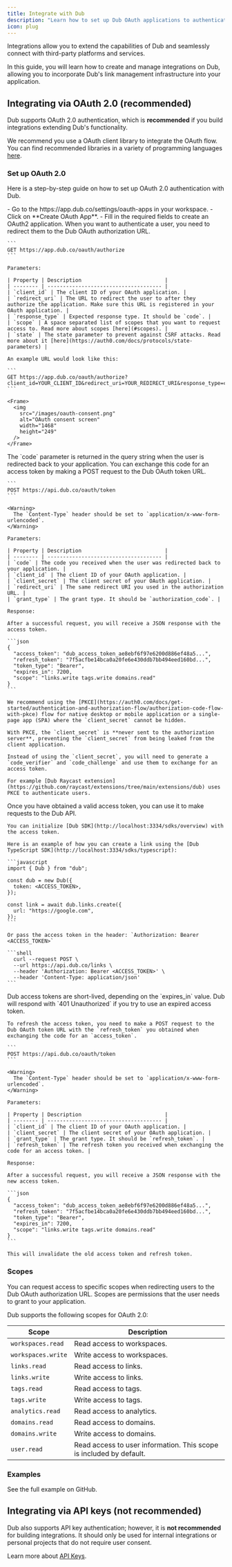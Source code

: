 ```yaml
---
title: Integrate with Dub
description: "Learn how to set up Dub OAuth applications to authenticate users with OAuth 2.0."
icon: plug
---
```


Integrations allow you to extend the capabilities of Dub and seamlessly connect with third-party platforms and services.

In this guide, you will learn how to create and manage integrations on Dub, allowing you to incorporate Dub's link management infrastructure into your application.

## Integrating via OAuth 2.0 (recommended)

Dub supports OAuth 2.0 authentication, which is **recommended** if you build integrations extending Dub's functionality.

We recommend you use a OAuth client library to integrate the OAuth flow. You can find recommended libraries in a variety of programming languages [here](https://oauth.net/code/).

### Set up OAuth 2.0

Here is a step-by-step guide on how to set up OAuth 2.0 authentication with Dub.

<Steps>
  <Step title="Create an OAuth2 application in Dub">
    - Go to the https://app.dub.co/settings/oauth-apps in your workspace.
    - Click on **Create OAuth App**.
    - Fill in the required fields to create an OAuth2 application.
  </Step>

  <Step title="Redirect users to authorization URL">
    When you want to authenticate a user, you need to redirect them to the Dub OAuth authorization URL.

    ```
    GET https://app.dub.co/oauth/authorize
    ```

    Parameters:

    | Property | Description                           |
    | -------- | ------------------------------------- |
    | `client_id` | The client ID of your OAuth application. |
    | `redirect_uri` | The URL to redirect the user to after they authorize the application. Make sure this URL is registered in your OAuth application. |
    | `response_type` | Expected response type. It should be `code`. |
    | `scope` | A space separated list of scopes that you want to request access to. Read more about scopes [here](#scopes). |
    | `state` | The state parameter to prevent against CSRF attacks. Read more about it [here](https://auth0.com/docs/protocols/state-parameters) |

    An example URL would look like this:

    ```
    GET https://app.dub.co/oauth/authorize?client_id=YOUR_CLIENT_ID&redirect_uri=YOUR_REDIRECT_URI&response_type=code&scope=SOME_SCOPE&state=SOME_STATE
    ```

    <Frame>
      <img
        src="/images/oauth-consent.png"
        alt="OAuth consent screen"
        width="1468"
        height="249"
      />
    </Frame>

  </Step>

  <Step title="Exchange code for an access token">
    The `code` parameter is returned in the query string when the user is redirected back to your application. You can exchange this code for an access token by making a POST request to the Dub OAuth token URL.

    ```
    POST https://api.dub.co/oauth/token
    ```

    <Warning>
      The `Content-Type` header should be set to `application/x-www-form-urlencoded`.
    </Warning>

    Parameters:

    | Property | Description                           |
    | -------- | ------------------------------------- |
    | `code` | The code you received when the user was redirected back to your application. |
    | `client_id` | The client ID of your OAuth application. |
    | `client_secret` | The client secret of your OAuth application. |
    | `redirect_uri` | The same redirect URI you used in the authorization URL. |
    | `grant_type` | The grant type. It should be `authorization_code`. |

    Response:

    After a successful request, you will receive a JSON response with the access token.

    ```json
    {
      "access_token": "dub_access_token_ae8ebf6f97e6200d886ef48a5...",
      "refresh_token": "7f5acfbe14bca0a20fe6e430ddb7bb494eed160bd...",
      "token_type": "Bearer",
      "expires_in": 7200,
      "scope": "links.write tags.write domains.read"
    }
    ```

    We recommend using the [PKCE](https://auth0.com/docs/get-started/authentication-and-authorization-flow/authorization-code-flow-with-pkce) flow for native desktop or mobile application or a single-page app (SPA) where the `client_secret` cannot be hidden.

    With PKCE, the `client_secret` is **never sent to the authorization server**, preventing the `client_secret` from being leaked from the client application.

    Instead of using the `client_secret`, you will need to generate a `code_verifier` and `code_challenge` and use them to exchange for an access token.

    For example [Dub Raycast extension](https://github.com/raycast/extensions/tree/main/extensions/dub) uses PKCE to authenticate users.

  </Step>

  <Step title="Make an API request with the access token">
    Once you have obtained a valid access token, you can use it to make requests to the Dub API.

    You can initialize [Dub SDK](http://localhost:3334/sdks/overview) with the access token.

    Here is an example of how you can create a link using the [Dub TypeScript SDK](http://localhost:3334/sdks/typescript):

    ```javascript
    import { Dub } from "dub";

    const dub = new Dub({
      token: <ACCESS_TOKEN>,
    });

    const link = await dub.links.create({
      url: "https://google.com",
    });
    ```

    Or pass the access token in the header: `Authorization: Bearer <ACCESS_TOKEN>`

    ```shell
      curl --request POST \
      --url https://api.dub.co/links \
      --header 'Authorization: Bearer <ACCESS_TOKEN>' \
      --header 'Content-Type: application/json'
    ```

  </Step>

  <Step title="Refresh the access token">
    Dub access tokens are short-lived, depending on the `expires_in` value. Dub will respond with `401 Unauthorized` if you try to use an expired access token.

    To refresh the access token, you need to make a POST request to the Dub OAuth token URL with the `refresh_token` you obtained when exchanging the code for an `access_token`.

    ```
    POST https://api.dub.co/oauth/token
    ```

    <Warning>
      The `Content-Type` header should be set to `application/x-www-form-urlencoded`.
    </Warning>

    Parameters:

    | Property | Description                           |
    | -------- | ------------------------------------- |
    | `client_id` | The client ID of your OAuth application. |
    | `client_secret` | The client secret of your OAuth application. |
    | `grant_type` | The grant type. It should be `refresh_token`. |
    | `refresh_token` | The refresh token you received when exchanging the code for an access token. |

    Response:

    After a successful request, you will receive a JSON response with the new access token.

    ```json
    {
      "access_token": "dub_access_token_ae8ebf6f97e6200d886ef48a5...",
      "refresh_token": "7f5acfbe14bca0a20fe6e430ddb7bb494eed160bd...",
      "token_type": "Bearer",
      "expires_in": 7200,
      "scope": "links.write tags.write domains.read"
    }
    ```

    This will invalidate the old access token and refresh token.

  </Step>
</Steps>

### Scopes

You can request access to specific scopes when redirecting users to the Dub OAuth authorization URL. Scopes are permissions that the user needs to grant to your application.

Dub supports the following scopes for OAuth 2.0:

| Scope              | Description                                                         |
| ------------------ | ------------------------------------------------------------------- |
| `workspaces.read`  | Read access to workspaces.                                          |
| `workspaces.write` | Write access to workspaces.                                         |
| `links.read`       | Read access to links.                                               |
| `links.write`      | Write access to links.                                              |
| `tags.read`        | Read access to tags.                                                |
| `tags.write`       | Write access to tags.                                               |
| `analytics.read`   | Read access to analytics.                                           |
| `domains.read`     | Read access to domains.                                             |
| `domains.write`    | Write access to domains.                                            |
| `user.read`        | Read access to user information. This scope is included by default. |

### Examples

<CardGroup cols={2}>
  <Card
    title="OAuth 2.0 Example"
    icon="github"
    href="https://github.com/dubinc/examples/tree/main/oauth"
  >
    See the full example on GitHub.
  </Card>
</CardGroup>

## Integrating via API keys (not recommended)

Dub also supports API key authentication; however, it is **not recommended** for building integrations. It should only be used for internal integrations or personal projects that do not require user consent.

Learn more about [API Keys](/api-reference/tokens).
